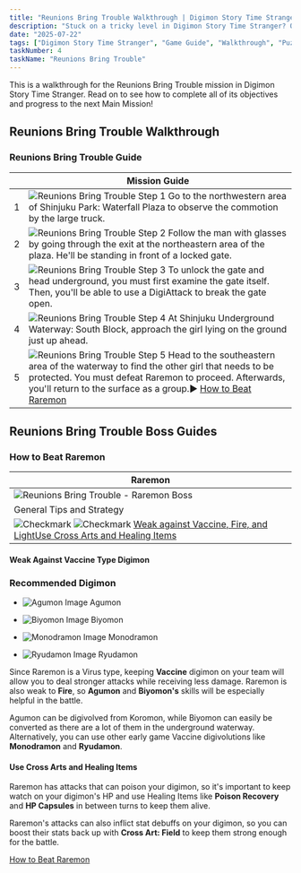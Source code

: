 ```yaml
---
title: "Reunions Bring Trouble Walkthrough | Digimon Story Time Stranger"
description: "Stuck on a tricky level in Digimon Story Time Stranger? Our complete walkthrough offers expert tips, strategies, and links to level guides to help you master the art of untangling."
date: "2025-07-22"
tags: ["Digimon Story Time Stranger", "Game Guide", "Walkthrough", "Puzzle Games", "Mobile Games"]
taskNumber: 4
taskName: "Reunions Bring Trouble"
---
```


This is a walkthrough for the Reunions Bring Trouble mission in Digimon Story Time Stranger. Read on to see how to complete all of its objectives and progress to the next Main Mission!

## Reunions Bring Trouble Walkthrough

### Reunions Bring Trouble Guide

|  | Mission Guide |
| --- | --- |
| 1 | ![Reunions Bring Trouble Step 1](/images/walkthorough/0e45c0957df52408.webp) Go to the northwestern area of Shinjuku Park: Waterfall Plaza to observe the commotion by the large truck. |
| 2 | ![Reunions Bring Trouble Step 2](/images/walkthorough/206189ca548959cb.webp) Follow the man with glasses by going through the exit at the northeastern area of the plaza. He'll be standing in front of a locked gate. |
| 3 | ![Reunions Bring Trouble Step 3](/images/walkthorough/55b2f33b8cf2b5a2.webp) To unlock the gate and head underground, you must first examine the gate itself. Then, you'll be able to use a DigiAttack to break the gate open. |
| 4 | ![Reunions Bring Trouble Step 4](/images/walkthorough/34b8d41f9b789e59.webp) At Shinjuku Underground Waterway: South Block, approach the girl lying on the ground just up ahead. |
| 5 | ![Reunions Bring Trouble Step 5](/images/walkthorough/811247c44cbb077d.webp) Head to the southeastern area of the waterway to find the other girl that needs to be protected. You must defeat Raremon to proceed. Afterwards, you'll return to the surface as a group.▶︎ [How to Beat Raremon](#hm_201) |

## Reunions Bring Trouble Boss Guides

### How to Beat Raremon

| Raremon |
| --- |
| ![Reunions Bring Trouble - Raremon Boss](/images/walkthorough/4c00f2058d915d31.webp) |
| General Tips and Strategy |
| ![Checkmark](/images/walkthorough/302062a858042a1d.webp) ![Checkmark](/images/walkthorough/302062a858042a1d.webp) [Weak against Vaccine, Fire, and Light](#hs_1)[Use Cross Arts and Healing Items](#hs_2) |

#### Weak Against Vaccine Type Digimon

### Recommended Digimon

- ![[Agumon](https://game8.co/games/Digimon-Story-Time-Stranger/archives/555161) Image](https://img.game8.co/4294384/594b563b0d06347e199b7ea6bac9b8b9.png/show) Agumon
- ![[Biyomon](https://game8.co/games/Digimon-Story-Time-Stranger/archives/555199) Image](https://img.game8.co/4294391/df23149f85981f5cbb8c65ff6264366a.png/show) Biyomon

- ![[Monodramon](https://game8.co/games/Digimon-Story-Time-Stranger/archives/555194) Image](https://img.game8.co/4295337/caa628383b32d78b0b9b554caffdf06a.png/show) Monodramon
- ![[Ryudamon](https://game8.co/games/Digimon-Story-Time-Stranger/archives/555181) Image](https://img.game8.co/4295343/b365e7e5962cae97fb599cad2bac4518.png/show) Ryudamon

Since Raremon is a Virus type, keeping **Vaccine** digimon on your team will allow you to deal stronger attacks while receiving less damage. Raremon is also weak to **Fire**, so **Agumon** and **Biyomon's** skills will be especially helpful in the battle.

Agumon can be digivolved from Koromon, while Biyomon can easily be converted as there are a lot of them in the underground waterway. Alternatively, you can use other early game Vaccine digivolutions like **Monodramon** and **Ryudamon**.

#### Use Cross Arts and Healing Items

Raremon has attacks that can poison your digimon, so it's important to keep watch on your digimon's HP and use Healing Items like **Poison Recovery** and **HP Capsules** in between turns to keep them alive.

Raremon's attacks can also inflict stat debuffs on your digimon, so you can boost their stats back up with **Cross Art: Field** to keep them strong enough for the battle.

[How to Beat Raremon](/games/Digimon-Story-Time-Stranger/archives/555206)